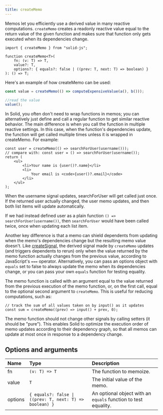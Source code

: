 ```yaml
---
title: createMemo
---
```


Memos let you efficiently use a derived value in many reactive computations.
`createMemo` creates a readonly reactive value equal to the return value of the given function and makes sure that function only gets executed when its dependencies change.

```tsx
import { createMemo } from "solid-js";

function createMemo<T>(
	fn: (v: T) => T,
	value?: T,
	options?: { equals?: false | ((prev: T, next: T) => boolean) }
): () => T;
```

Here's an example of how createMemo can be used:

```ts
const value = createMemo(() => computeExpensiveValue(a(), b()));

//read the value
value();
```

In Solid, you often don't need to wrap functions in memos; you can alternatively just define and call a regular function to get similar reactive behavior.
The main difference is when you call the function in multiple reactive settings.
In this case, when the function's dependencies update, the function will get called multiple times unless it is wrapped in createMemo.
For example:

```tsx
const user = createMemo(() => searchForUser(username()));
// compare with: const user = () => searchForUser(username());
return (
	<ul>
		<li>Your name is {user()?.name}</li>
		<li>
			Your email is <code>{user()?.email}</code>
		</li>
	</ul>
);
```

When the username signal updates, searchForUser will get called just once.
If the returned user actually changed, the user memo updates, and then both list items will update automatically.

If we had instead defined user as a plain function `() => searchForUser(username())`, then `searchForUser` would have been called twice, once when updating each list item.

Another key difference is that a memo can shield dependents from updating when the memo's dependencies change but the resulting memo value doesn't.
Like [createSignal](/reference/basic-reactivity/create-signal), the derived signal made by `createMemo` updates (and triggers dependents to rerun) only when the value returned by the memo function actually changes from the previous value, according to JavaScript's `===` operator.
Alternatively, you can pass an options object with `equals` set to false to always update the memo when its dependencies change, or you can pass your own `equals` function for testing equality.

The memo function is called with an argument equal to the value returned from the previous execution of the memo function, or, on the first call, equal to the optional second argument to `createMemo`.
This is useful for reducing computations, such as:

```tsx
// track the sum of all values taken on by input() as it updates
const sum = createMemo((prev) => input() + prev, 0);
```

The memo function should not change other signals by calling setters (it should be "pure").
This enables Solid to optimize the execution order of memo updates according to their dependency graph, so that all memos can update at most once in response to a dependency change.

## Options and arguments

| Name    | Type                                                    | Description                                                    |
| :------ | :------------------------------------------------------ | :------------------------------------------------------------- |
| fn      | `(v: T) => T`                                           | The function to memoize.                                       |
| value   | `T`                                                     | The initial value of the memo.                                 |
| options | `{ equals?: false \| ((prev: T, next: T) => boolean) }` | An optional object with an `equals` function to test equality. |
